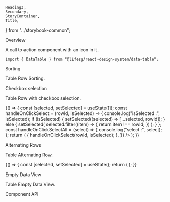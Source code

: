     Heading3,
    Secondary,
    StoryContainer,
    Title,
} from "../storybook-common";

<Meta title="Modules/DataTable" component={DataTable} />

<Title>Data Table</Title>

<Secondary>Overview</Secondary>

A call to action component with an icon in it.

```tsx
import { DataTable } from "@lifesg/react-design-system/data-table";
```

<Canvas>
    <Story name="DataTable">
        <DataTable
            headers={[
                {
                    colId: "status",
                    label: "Status",
                    style: { width: "7.5rem" },
                },
                {
                    colId: "time",
                    label: "Time",
                    style: { width: "15rem" },
                },
                {
                    colId: "resource",
                    label: "Resource",
                    style: { width: "17.5rem" },
                },
                { colId: "title", label: "Title" },
            ]}
            rows={[
                {
                    id: "status",
                    status: "Completed",
                    time: "07/Aug/2023 9.30pm",
                    resource: "Test",
                    title: "Titile 1",
                    colId: "status",
                    label: "Status",
                },
                {
                    id: "bookingTime",
                    status: "Pending",
                    time: "07/Aug/2023 10.30pm",
                    resource: "Test",
                    title: "Titile 2",
                    colId: "bookingTime",
                    label: "Booking time",
                },
            ]}
            isLoadingData={false}
        />
    </Story>
</Canvas>

<Heading3>Sorting</Heading3>

Table Row Sorting.

<Canvas>
    <Story name="Sorting">
        <DataTable
            headers={[
                {
                    colId: "status",
                    label: "Status",
                    style: { width: "7.5rem" },
                },
                {
                    colId: "time",
                    label: "Time",
                    style: { width: "15rem" },
                },
                {
                    colId: "resource",
                    label: "Resource",
                    style: { width: "17.5rem" },
                },
                { colId: "title", label: "Title" },
            ]}
            rows={[
                {
                    id: "status",
                    status: "Completed",
                    time: "07/Aug/2023 9.30pm",
                    resource: "Test",
                    title: "Titile 1",
                    colId: "status",
                    label: "Status",
                },
                {
                    id: "bookingTime",
                    status: "Pending",
                    time: "07/Aug/2023 10.30pm",
                    resource: "Test",
                    title: "Titile 2",
                    colId: "bookingTime",
                    label: "Booking time",
                },
            ]}
            isLoadingData={false}
            sortIndicators={{
                ["status"]: "desc",
                ["time"]: "desc",
                ["resource"]: "asc",
                ["title"]: "asc",
            }}
        />
    </Story>
</Canvas>

<Heading3>Checkbox selection</Heading3>

Table Row with checkbox selection.

<Canvas>
    <Story name="Checkbox selection">
        {() => {
            const [selected, setSelected] = useState([]);
            const handleOnClickSelect = (rowId, isSelected) => {
                console.log("isSelected :", isSelected);
                if (isSelected) {
                    setSelected((selected) => [...selected, rowId]);
                } else {
                    setSelected(
                        selected.filter((item) => {
                            return item !== rowId;
                        })
                    );
                }
            };
            const handleOnClickSelectAll = (select) => {
                console.log("select :", select);
            };
            return (
                <DataTable
                    headers={[
                        {
                            colId: "status",
                            label: "Status",
                            style: { width: "7.5rem" },
                        },
                        {
                            colId: "time",
                            label: "Time",
                            style: { width: "15rem" },
                        },
                        {
                            colId: "resource",
                            label: "Resource",
                            style: { width: "17.5rem" },
                        },
                        { colId: "title", label: "Title" },
                    ]}
                    rows={[
                        {
                            id: "status",
                            status: "Completed",
                            time: "07/Aug/2023 9.30pm",
                            resource: "Test",
                            title: "Titile 1",
                            colId: "status",
                            label: "Status",
                        },
                        {
                            id: "bookingTime",
                            status: "Pending",
                            time: "07/Aug/2023 10.30pm",
                            resource: "Test",
                            title: "Titile 2",
                            colId: "bookingTime",
                            label: "Booking time",
                        },
                        {
                            id: "commonRow",
                            status: "Common",
                            time: "07/Aug/2023 11.30pm",
                            resource: "Test",
                            title: "Titile 3",
                            colId: "commonRow",
                            label: "Common Row",
                        },
                    ]}
                    selection={selected}
                    isLoadingData={false}
                    sortIndicators={{ colId: "ASC" }}
                    selectionConfig={{
                        showCheckboxes: true,
                        showHeaderCheckbox: true,
                        headerWidth: "5rem",
                        onClickSelect: (colId, rowId, isSelected) => {
                            handleOnClickSelect(rowId, isSelected);
                        },
                    }}
                />
            );
        }}
    </Story>
</Canvas>

<Heading3>Alternating Rows</Heading3>

Table Alternating Row.

<Canvas>
    <Story name="Alternating Rows">
        {() => {
            const [selected, setSelected] = useState();
            return (
                <DataTable
                    headers={[
                        {
                            colId: "status",
                            label: "Status",
                            style: { width: "7.5rem" },
                        },
                        {
                            colId: "time",
                            label: "Time",
                            style: { width: "15rem" },
                        },
                        {
                            colId: "resource",
                            label: "Resource",
                            style: { width: "17.5rem" },
                        },
                        { colId: "title", label: "Title" },
                    ]}
                    rows={[
                        {
                            id: "status",
                            status: "Completed",
                            time: "07/Aug/2023 9.30pm",
                            resource: "Test",
                            title: "Titile 1",
                            colId: "status",
                            label: "Status",
                        },
                        {
                            id: "bookingTime",
                            status: "Pending",
                            time: "07/Aug/2023 10.30pm",
                            resource: "Test",
                            title: "Titile 2",
                            colId: "bookingTime",
                            label: "Booking time",
                        },
                        {
                            id: "commonRow",
                            status: "Common",
                            time: "07/Aug/2023 11.30pm",
                            resource: "Test",
                            title: "Titile 3",
                            colId: "commonRow",
                            label: "Common Row",
                        },
                        {
                            id: "sampleRow",
                            status: "SampleRow",
                            time: "07/Aug/2023 12.30pm",
                            resource: "Test",
                            title: "Titile 4",
                            colId: "sampleRow",
                            label: "sample Row",
                        },
                        {
                            id: "checkRow",
                            status: "CheckRow",
                            time: "07/Aug/2023 1.30pm",
                            resource: "Test",
                            title: "Titile 5",
                            colId: "checkRow",
                            label: "check Row",
                        },
                    ]}
                    isLoadingData={false}
                    sortIndicators={{ colId: "ASC" }}
                    alternatingRows={true}
                />
            );
        }}
    </Story>
</Canvas>

<Heading3>Empty Data View</Heading3>

Table Empty Data View.

<Canvas>
    <Story name="Empty Data View">
        <DataTable
            headers={[
                {
                    colId: "status",
                    label: "Status",
                    style: { width: "15rem" },
                },
                {
                    colId: "time",
                    label: "Time",
                    style: { width: "15rem" },
                },
                {
                    colId: "resource",
                    label: "Resource",
                    style: { width: "15rem" },
                },
                { colId: "title", label: "Title" },
            ]}
            rows={[]}
            isLoadingData={false}
            sortIndicators={{ colId: "ASC" }}
            selectionConfig={{
                showCheckboxes: false,
                showHeaderCheckbox: true,
                headerWidth: "5rem",
            }}
        />
    </Story>
</Canvas>

<Secondary>Component API</Secondary>

<PropsTable />
